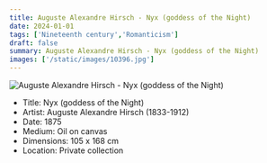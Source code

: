 ```yaml
---
title: Auguste Alexandre Hirsch - Nyx (goddess of the Night)
date: 2024-01-01
tags: ['Nineteenth century','Romanticism']
draft: false
summary: Auguste Alexandre Hirsch - Nyx (goddess of the Night)
images: ['/static/images/10396.jpg']
---
```


![Auguste Alexandre Hirsch - Nyx (goddess of the Night)](/static/images/10396.jpg)

* Title: Nyx (goddess of the Night)
* Artist: Auguste Alexandre Hirsch (1833-1912)
* Date: 1875
* Medium: Oil on canvas
* Dimensions: 105 x 168 cm
* Location: Private collection


